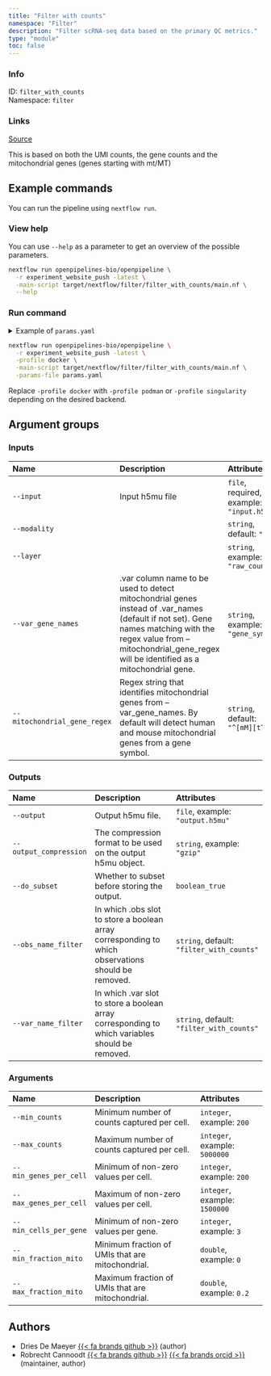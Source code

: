 ```yaml
---
title: "Filter with counts"
namespace: "Filter"
description: "Filter scRNA-seq data based on the primary QC metrics."
type: "module"
toc: false
---
```


::: {.column-margin}

### Info

ID: `filter_with_counts`  
Namespace: `filter`

### Links
[Source](https://github.com/openpipelines-bio/openpipeline/blob/experiment_website_push/src/filter/filter_with_counts){.btn-action .btn-sm .btn-info .btn role="button"}

:::


This is based on both the UMI counts, the gene counts 
and the mitochondrial genes (genes starting with mt/MT)

## Example commands

You can run the pipeline using `nextflow run`.

### View help

You can use `--help` as a parameter to get an overview of the possible parameters.

```bash
nextflow run openpipelines-bio/openpipeline \
  -r experiment_website_push -latest \
  -main-script target/nextflow/filter/filter_with_counts/main.nf \
  --help
```

### Run command

<details>
<summary>Example of `params.yaml`</summary>
```yaml

```
</details>

```bash
nextflow run openpipelines-bio/openpipeline \
  -r experiment_website_push -latest \
  -profile docker \
  -main-script target/nextflow/filter/filter_with_counts/main.nf \
  -params-file params.yaml
```

:::{.callout-note}
Replace `-profile docker` with `-profile podman` or `-profile singularity` depending on the desired backend.
:::

## Argument groups

### Inputs

|Name                         |Description                                                                                                                                                                                                                 |Attributes                                |
|:----------------------------|:---------------------------------------------------------------------------------------------------------------------------------------------------------------------------------------------------------------------------|:-----------------------------------------|
|`--input`                    |Input h5mu file                                                                                                                                                                                                             |`file`, required, example: `"input.h5mu"` |
|`--modality`                 |                                                                                                                                                                                                                            |`string`, default: `"rna"`                |
|`--layer`                    |                                                                                                                                                                                                                            |`string`, example: `"raw_counts"`         |
|`--var_gene_names`           |.var column name to be used to detect mitochondrial genes instead of .var_names (default if not set).  Gene names matching with the regex value from --mitochondrial_gene_regex will be identified as a mitochondrial gene. |`string`, example: `"gene_symbol"`        |
|`--mitochondrial_gene_regex` |Regex string that identifies mitochondrial genes from --var_gene_names. By default will detect human and mouse mitochondrial genes from a gene symbol.                                                                      |`string`, default: `"^[mM][tT]-"`         |


### Outputs

|Name                   |Description                                                                                        |Attributes                                |
|:----------------------|:--------------------------------------------------------------------------------------------------|:-----------------------------------------|
|`--output`             |Output h5mu file.                                                                                  |`file`, example: `"output.h5mu"`          |
|`--output_compression` |The compression format to be used on the output h5mu object.                                       |`string`, example: `"gzip"`               |
|`--do_subset`          |Whether to subset before storing the output.                                                       |`boolean_true`                            |
|`--obs_name_filter`    |In which .obs slot to store a boolean array corresponding to which observations should be removed. |`string`, default: `"filter_with_counts"` |
|`--var_name_filter`    |In which .var slot to store a boolean array corresponding to which variables should be removed.    |`string`, default: `"filter_with_counts"` |


### Arguments

|Name                   |Description                                      |Attributes                    |
|:----------------------|:------------------------------------------------|:-----------------------------|
|`--min_counts`         |Minimum number of counts captured per cell.      |`integer`, example: `200`     |
|`--max_counts`         |Maximum number of counts captured per cell.      |`integer`, example: `5000000` |
|`--min_genes_per_cell` |Minimum of non-zero values per cell.             |`integer`, example: `200`     |
|`--max_genes_per_cell` |Maximum of non-zero values per cell.             |`integer`, example: `1500000` |
|`--min_cells_per_gene` |Minimum of non-zero values per gene.             |`integer`, example: `3`       |
|`--min_fraction_mito`  |Minimum fraction of UMIs that are mitochondrial. |`double`, example: `0`        |
|`--max_fraction_mito`  |Maximum fraction of UMIs that are mitochondrial. |`double`, example: `0.2`      |

## Authors

  * Dries De Maeyer [{{< fa brands github >}}](https://github.com/ddemaeyer) (author)
  * Robrecht Cannoodt [{{< fa brands github >}}](https://github.com/rcannood) [{{< fa brands orcid >}}](https://orcid.org/0000-0003-3641-729X) (maintainer, author)
